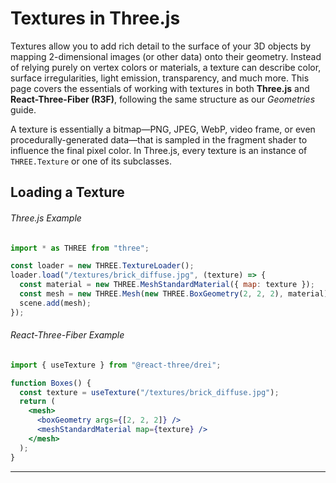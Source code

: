 
# Textures in Three.js

Textures allow you to add rich detail to the surface of your 3D objects by mapping 2-dimensional images (or other data) onto their geometry. Instead of relying purely on vertex colors or materials, a texture can describe color, surface irregularities, light emission, transparency, and much more. This page covers the essentials of working with textures in both **Three.js** and **React-Three-Fiber (R3F)**, following the same structure as our *Geometries* guide.

A texture is essentially a bitmap—PNG, JPEG, WebP, video frame, or even procedurally-generated data—that is sampled in the fragment shader to influence the final pixel color. In Three.js, every texture is an instance of `THREE.Texture` or one of its subclasses.

## Loading a Texture

###### Three.js Example
```javascript
import * as THREE from "three";

const loader = new THREE.TextureLoader();
loader.load("/textures/brick_diffuse.jpg", (texture) => {
  const material = new THREE.MeshStandardMaterial({ map: texture });
  const mesh = new THREE.Mesh(new THREE.BoxGeometry(2, 2, 2), material);
  scene.add(mesh);
});
```

###### React-Three-Fiber Example
```jsx
import { useTexture } from "@react-three/drei";

function Boxes() {
  const texture = useTexture("/textures/brick_diffuse.jpg");
  return (
    <mesh>
      <boxGeometry args={[2, 2, 2]} />
      <meshStandardMaterial map={texture} />
    </mesh>
  );
}
```

<Boxes />

---


